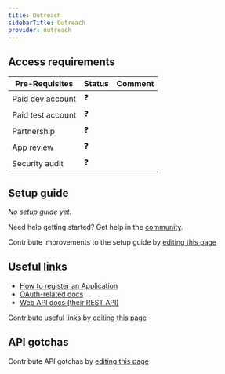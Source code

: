 ```yaml
---
title: Outreach
sidebarTitle: Outreach
provider: outreach
---
```




<Overview />
<PreBuiltTooling provider={providers[pageMetadata.provider]} />
<PreBuiltUseCases />

## Access requirements
| Pre-Requisites | Status | Comment|
| - | - | - |
| Paid dev account | ❓ |  |
| Paid test account | ❓ |  |
| Partnership | ❓ | |
| App review | ❓ |  |
| Security audit | ❓ | |


## Setup guide

_No setup guide yet._

<Tip>Need help getting started? Get help in the [community](https://nango.dev/slack).</Tip>

<Note>Contribute improvements to the setup guide by [editing this page](https://github.com/nangohq/nango/tree/master/docs-v2/integrations/all/outreach.mdx)</Note>


## Useful links

-   [How to register an Application](https://support.outreach.io/hc/en-us/articles/9986965571867-How-to-Access-Outreach-APIs)
-   [OAuth-related docs](https://api.outreach.io/api/v2/docs#authentication)
-   [Web API docs (their REST API)](https://developers.outreach.io/api/reference/overview/)

<Note>Contribute useful links by [editing this page](https://github.com/nangohq/nango/tree/master/docs-v2/integrations/all/outreach.mdx)</Note>

## API gotchas

<Note>Contribute API gotchas by [editing this page](https://github.com/nangohq/nango/tree/master/docs-v2/integrations/all/outreach.mdx)</Note>
